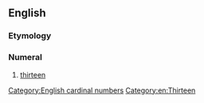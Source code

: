 ==English==

===Etymology===
{{suffix|en|three|teen}}

===Numeral===
{{head|en|numeral}}

# {{lb|en|nonstandard}} [[thirteen]]

[[Category:English cardinal numbers]]
[[Category:en:Thirteen]]